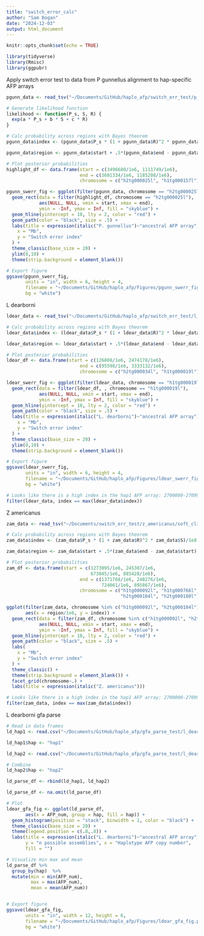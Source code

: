 ```yaml
---
title: "switch_error_calc"
author: "Sam Bogan"
date: "2024-12-03"
output: html_document
---
```


```r
knitr::opts_chunk$set(echo = TRUE)

library(tidyverse)
library(Rmisc)
library(ggpubr)

```

Apply switch error test to data from P gunnellus alignment to hap-specific AFP arrays

```r

pgunn_data <- read_tsv("~/Documents/GitHub/haplo_afp/switch_err_test/p_gunnellus/soft_clip_metrics.tsv")

# Generate likelihood function
likelihood <- function(P_s, S, R) {
  exp(a * P_s + b * S + c * R)
}

# Calc probability across regions with Bayes theorem
pgunn_data$index <- (pgunn_data$P_s * (1 + pgunn_data$R)^2 * pgunn_data$S)/1e8

pgunn_data$region <- pgunn_data$start + .5*(pgunn_data$end - pgunn_data$start)

# Plot posterior probabilities
highlight_df <- data.frame(start = c(3496680/1e6, 1111749/1e6),
                           end = c(3601334/1e6, 1185208/1e6),
                           chromosome = c("h2tg000025l", "h1tg000157l"))

pgunn_swerr_fig <- ggplot(filter(pgunn_data, chromosome == "h2tg000025l"), aes(x = region/1e6, y = index)) +
  geom_rect(data = filter(highlight_df, chromosome == "h2tg000025l"),
            aes(NULL, NULL, xmin = start, xmax = end), 
            ymin = -Inf, ymax = Inf, fill = "skyblue") +
  geom_hline(yintercept = 10, lty = 2, color = "red") +
  geom_path(color = "black", size = .5) +
  labs(title = expression(italic("P. gunnellus")~"ancestral AFP array"),
    x = "Mb",
    y = "Switch error index"
  ) +
  theme_classic(base_size = 20) +
  ylim(0,10) +
  theme(strip.background = element_blank())

# Export figure
ggsave(pgunn_swerr_fig,
       units = "in", width = 6, height = 4, 
       filename = "~/Documents/GitHub/haplo_afp/Figures/pgunn_swerr_fig.png",
       bg = "white")


```

L dearborni

```r

ldear_data <- read_tsv("~/Documents/GitHub/haplo_afp/switch_err_test/l_dearborni/soft_clip_metrics.tsv")

# Calc probability across regions with Bayes theorem
ldear_data$index <- (ldear_data$P_s * (1 + ldear_data$R)^2 * ldear_data$S)/1e8

ldear_data$region <- ldear_data$start + .5*(ldear_data$end - ldear_data$start)

# Plot posterior probabilities
ldear_df <- data.frame(start = c(126808/1e6, 2474178/1e6),
                           end = c(95598/1e6, 3333132/1e6),
                           chromosome = c("h2tg000034l", "h1tg000019l"))

ldear_swerr_fig <- ggplot(filter(ldear_data, chromosome == "h1tg000019l"), aes(x = region/1e6, y = index)) +
  geom_rect(data = filter(ldear_df, , chromosome == "h1tg000019l"),
            aes(NULL, NULL, xmin = start, xmax = end), 
            ymin = -Inf, ymax = Inf, fill = "skyblue") +
  geom_hline(yintercept = 10, lty = 2, color = "red") +
  geom_path(color = "black", size = .5) +
  labs(title = expression(italic("L. dearborni")~"ancestral AFP array"), 
    x = "Mb",
    y = "Switch error index"
  ) +
  theme_classic(base_size = 20) +
  ylim(0,10) +
  theme(strip.background = element_blank())

# Export figure
ggsave(ldear_swerr_fig,
       units = "in", width = 6, height = 4, 
       filename = "~/Documents/GitHub/haplo_afp/Figures/ldear_swerr_fig.png",
       bg = "white")

# Looks like there is a high index in the hap1 AFP array: 2700000-2709999
filter(ldear_data, index == max(ldear_data$index))

```

Z americanus

```r

zam_data <- read_tsv("~/Documents/switch_err_test/z_americanus/soft_clip_metrics.tsv")

# Calc probability across regions with Bayes theorem
zam_data$index <- (zam_data$P_s * (1 + zam_data$R)^2 * zam_data$S)/1e8

zam_data$region <- zam_data$start + .5*(zam_data$end - zam_data$start)

# Plot posterior probabilities
zam_df <- data.frame(start = c(1273095/1e6, 245307/1e6, 
                               673045/1e6, 885428/1e6),
                           end = c(1371768/1e6, 248276/1e6, 
                                   724061/1e6, 895867/1e6),
                           chromosome = c("h1tg000092l", "h1tg000766l",
                                          "h2tg000104l", "h2tg000180l"))

ggplot(filter(zam_data, chromosome %in% c("h1tg000092l", "h2tg000104l")), 
       aes(x = region/1e6, y = index)) +
  geom_rect(data = filter(zam_df, chromosome %in% c("h1tg000092l", "h2tg000104l")),
            aes(NULL, NULL, xmin = start, xmax = end), 
            ymin = -Inf, ymax = Inf, fill = "skyblue") +
  geom_hline(yintercept = 10, lty = 2, color = "red") +
  geom_path(color = "black", size = .5) +
  labs(
    x = "Mb",
    y = "Switch error index"
  ) +
  theme_classic() +
  theme(strip.background = element_blank()) +
  facet_grid(chromosome~.) +
  labs(title = expression(italic("Z. americanus")))

# Looks like there is a high index in the hap1 AFP array: 2700000-2709999
filter(zam_data, index == max(zam_data$index))

```

L dearborni gfa parse

```r

# Read in data frames
ld_hap1 <- read.csv("~/Documents/GitHub/haplo_afp/gfa_parse_test/l_dearborni/ldear_hap1_all.csv")

ld_hap1$hap <- "hap1"

ld_hap2 <- read.csv("~/Documents/GitHub/haplo_afp/gfa_parse_test/l_dearborni/ldear_hap2_all.csv")

# Combine
ld_hap2$hap <- "hap2"

ld_parse_df <- rbind(ld_hap1, ld_hap2)

ld_parse_df <- na.omit(ld_parse_df)

# Plot
ldear_gfa_fig <- ggplot(ld_parse_df,
       aes(x = AFP_num, group = hap, fill = hap)) +
  geom_histogram(position = "stack", binwidth = 1, color = "black") +
  theme_classic(base_size = 20) +
  theme(legend.position = c(.8,.8)) +
  labs(title = expression(italic("L. dearborni")~"ancestral AFP array"),
       y = "n possible assemblies", x = "Haplotype AFP copy number",
       fill = "")

# Visualize min max and mean
ld_parse_df %>% 
  group_by(hap)  %>%
  mutate(min = min(AFP_num),
         max = max(AFP_num),
         mean = mean(AFP_num))


# Export figure
ggsave(ldear_gfa_fig,
       units = "in", width = 12, height = 6, 
       filename = "~/Documents/GitHub/haplo_afp/Figures/ldear_gfa_fig.png",
       bg = "white")

```

